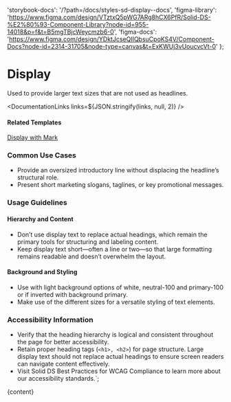 

  'storybook-docs': '/?path=/docs/styles-sd-display--docs',
  'figma-library':
    'https://www.figma.com/design/VTztxQ5pWG7ARg8hCX6PfR/Solid-DS-%E2%80%93-Component-Library?node-id=955-14018&p=f&t=B5mgTBjcWeycmzb6-0',
  'figma-docs':
    'https://www.figma.com/design/YDktJcseQIIQbsuCpoKS4V/Component-Docs?node-id=2314-31705&node-type=canvas&t=ExKWUj3vUoucvcVt-0'
};

# Display

Used to provide larger text sizes that are not used as headlines.

<DefaultStory />

<DocumentationLinks links=${JSON.stringify(links, null, 2)} />

#### Related Templates

[Display with Mark](/?path=/docs/templates-mark--docs)

### Common Use Cases

- Provide an oversized introductory line without displacing the headline’s structural role.
- Present short marketing slogans, taglines, or key promotional messages.

### Usage Guidelines

#### Hierarchy and Content

- Don’t use display text to replace actual headings, which remain the primary tools for structuring and labeling content.
- Keep display text short—often a line or two—so that large formatting remains readable and doesn’t overwhelm the layout.

#### Background and Styling

- Use with light background options of white, neutral-100 and primary-100 or if inverted with background primary.
- Make use of the different sizes for a versatile styling of text elements.

### Accessibility Information

- Verify that the heading hierarchy is logical and consistent throughout the page for better accessibility.
- Retain proper heading tags (<code>&lt;h1&gt;, &lt;h2&gt;</code>) for page structure. Large display text should not replace actual headings to ensure screen readers can navigate content effectively.
- Visit <sd-link href="https://www.figma.com/design/YDktJcseQIIQbsuCpoKS4V/Component-Docs?node-id=10708-5011&t=Z1FxSGWkmXG5r5sw-4" target="_blank">Solid DS Best Practices for WCAG Compliance</sd-link> to learn more about our accessibility standards.`;

<Meta title="Styles/sd-display/Overview" />

<OverviewFormatter story={SdDisplayStories.Default}>{content}</OverviewFormatter>
